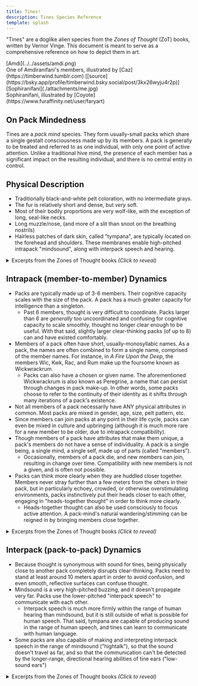 ```yaml
---
title: Tines!
description: Tines Species Reference
template: splash
---
```



"Tines" are a doglike alien species from the *Zones of Thought* (ZoT) books, written by Vernor Vinge. This document is meant to serve as a comprehensive reference on how to depict them in art.

<CardGrid>
<Card>
[Amdi](../../assets/amdi.png)<br/>
One of Amdiranifani's members, illustrated by [Caz](https://timberwind.tumblr.com) [[source](https://bsky.app/profile/timberwind.bsky.social/post/3kx26wyju4r2p)]
</Card>
<Card>
[Sophiranifani](./attachments/me.jpg)<br/>
Sophiranifani, illustrated by [Coyote](https://www.furaffinity.net/user/faryart)
</Card>
</CardGrid>

## On Pack Mindedness
Tines are a *pack mind* species. They form usually-small packs which share a single gestalt consciousness made up by its members. A pack is generally to be treated and referred to as one individual, with only one point of active attention. Unlike a traditional hive mind, the presence of each member has a significant impact on the resulting individual, and there is no central entity in control.

## Physical Description
- Traditionally black-and-white pelt coloration, with no intermediate grays.
- The fur is relatively short and dense, but *very* soft.
- Most of their bodily proportions are very wolf-like, with the exception of long, seal-like necks.
- Long muzzle/nose, (and more of a slit than snoot on the breathing nostrils)
- Hairless patches of dark skin, called "tympana", are typically located on the forehead and shoulders. These membranes enable high-pitched intrapack "mindsound", along with interpack speech and hearing.

<details>
<summary>Excerpts from the Zones of Thought books <i>(Click to reveal)</i></summary>

<blockquote>
<p>Considering all the thousands of years that dogs have been bred by humans (and others), this could have been some oddball breed ... but only just. The hair was short and dense, a deep velour of black and white. The two tones lay in broad swaths with no intermediate grays. This one’s entire head was black, its haunches split between white and black. The tail was a short, unimpressive flap covering its rear. There were hairless patches on its shoulders and head, where Jefri could see black skin. But the strangest thing was the long, supple neck. It would look more natural in a sea’mal than a dog.</p>
<p>Jefri wiggled his fingers, and the puppy's eyes widened, revealing an edge of white around the iris.</p>
<p>—Vernor Vinge, <cite>A Fire Upon the Deep, Chapter 5</cite></p>
</blockquote>

</details>

## Intrapack (member-to-member) Dynamics
- Packs are typically made up of 3-6 members. Their cognitive capacity scales with the size of the pack. A pack has a much greater capacity for intelligence than a singleton.
	- Past 6 members, thought is very difficult to coordinate. Packs larger than 6 are *generally* too uncoordinated and confusing for cognitive capacity to scale smoothly, thought no longer clear enough to be useful. With that said, slightly larger clear-thinking packs (of up to 8) can and have existed comfortably.
- Members of a pack often have short, usually-monosyllabic names. As a pack, the names are often combined to form a single name, comprised of the member names. For instance, in *A Fire Upon the Deep*, the members Wic, Kwk, Rac, and Rum make up the foursome known as Wickwrackrum.
	- Packs can also have a chosen or given name. The aforementioned Wickwrackrum is also known as Peregrine, a name that can persist through changes in pack make-up. In other words, some packs choose to refer to the continuity of their identity as it shifts through many iterations of a pack's existence.
- Not all members of a pack necessarily have ANY physical attributes in common. Most packs are mixed in gender, age, size, pelt pattern, etc.
- Since members can join packs at any point in their life cycle, packs can even be mixed in culture and upbringing (although it is much more rare for a new member to be older, due to intrapack compatibility).
- Though members of a pack have attributes that make them unique, a pack's members do not have a sense of individuality. A pack is a single being, a single mind, a single self, made up of parts (called "members").
	- Occasionally, members of a pack die, and new members can join, resulting in change over time. Compatibility with new members is not a given, and is often not possible.
- Packs can think more clearly when they are huddled closer together. Members never stray further than a few meters from the others in their pack, but in particularly echoey, crowded, or otherwise overstimulating environments, packs instinctively put their heads closer to each other, engaging in "heads-together thought" in order to think more clearly.
	- Heads-together thought can also be used consciously to focus active attention. A pack-mind's natural wandering/stimming can be reigned in by bringing members close together.

<details>
<summary>Excerpts from the Zones of Thought books <i>(Click to reveal)</i></summary>

<blockquote>
<p>It didn’t take Jefri long to realize that the puppies were driven by a single mind. When they ran around him, some would always sit a little way off, their graceful necks arching this way and that—and the runners seemed to know exactly what the others saw. He couldn’t hide things behind his back if there was even one of them to alert the others. For a while he thought they were somehow talking to each other. But it was more than that: when he watched them unfasten his shoes or draw a picture—the heads and mouths and paws cooperated so perfectly, like the fingers on a person’s hands. Jefri didn’t reason things out so explicitly; but over a period of days he came to think of all the puppies together as a single friend.</p>
<p>—Vernor Vinge, <cite>A Fire Upon the Deep, Chapter 14</cite></p>
</blockquote>

<blockquote>
<p>“Wic-Kwk-Rac-Rum looked ahead. He was almost out of it; the south edge of the wreckage. He dragged himself to a patch of clean ground. Parts of him vomited, and he collapsed. Sanity slowly returned. Wickwrackrum looked up, saw Jaqueramaphan just inside the mob. Scriber was a big fellow, a sixsome, but he was having at least as bad a time as Peregrine. He staggered from side to side, eyes wide, snapping at himself and others.</p>
<p>—Vernor Vinge, <cite>A Fire Upon the Deep, Chapter 4</cite></p>
</blockquote>

<blockquote>
<p>Woodcarver, but so … misarranged. One member was so old it had to be helped by the rest. Two were scarcely more than puppies, and one of those a constant drooler. The largest member was white-eyed blind. It was the sort of thing you might see in a waterfront slum, or in the last generation of incest.</p>
<p>—Vernor Vinge, <cite>A Fire Upon the Deep, Chapter 11</cite></p>
</blockquote>

<blockquote>
<p>Steel watched a digger pack at the bottom of one of the trenches. There were thirty members, so close to each other that their shoulders sometimes touched. It was an enormous mob, but there was nothing of an orgy about the association. Even before Woodcarver, construction and factory guilds had been doing this sort of thing: The thirty-member pack below was probably not as bright as a threesome. The front rank of ten swung mattocks in unison, carving steadily into the wall of dirt. When their heads and mattocks were extended high, the ten members behind them darted forward to scoop back the dirt and rocks that had just been freed. Behind them, a third tier of members hauled the dirt from the pit. Making it work was a complicated bit of timing — the earth was not homogeneous — but it was well within the mental ability of the pack.</p>
<p>—Vernor Vinge, <cite>A Fire Upon the Deep, Chapter 23</cite></p>
</blockquote>

</details>

## Interpack (pack-to-pack) Dynamics
- Because thought is synonymous with sound for tines, being physically close to another pack completely disrupts clear-thinking. Packs need to stand at least around 10 meters apart in order to avoid confusion, and even smooth, reflective surfaces can confuse thought.
- Mindsound is a very high-pitched buzzing, and it doesn't propagate very far. Packs use the lower-pitched "interpack speech" to communicate with each other.
	- Interpack speech is much more firmly within the range of human hearing than mindsound, but it is still outside of what is possible for human speech. That said, tympana are capable of producing sound in the range of human speech, and tines can learn to communicate with human language.
- Some packs are also capable of making and interpreting interpack speech in the range of mindsound ("hightalk"), so that the sound doesn't travel as far, and so that the communication can't be detected by the longer-range, directional hearing abilities of tine ears ("low-sound ears")

<details>
<summary>Excerpts from the Zones of Thought books <i>(Click to reveal)</i></summary>

<blockquote>
<p>They stared at each other for a moment, then Scriber made silly squirling gestures at his shoulder tympana. _Listen up_. “Can you talk like this?” His voice came very high-pitched, up where some people can’t make voluntary conversation, where low-sound ears are deaf. Hightalk could be confusing, but it was very directional and faded quickly with distance; no one else would hear them. Peregrine nodded, “Hightalk is no problem.” The trick was to use tones pure enough not to confuse.</p>
<p>—Vernor Vinge, <cite>A Fire Upon the Deep, Chapter 2</cite></p>
</blockquote>

<blockquote>
<p>"Be careful!" Jefri said, jerking back his hand. He remembered the grownups' teeth. Suddenly the air was full of gobbling and buzzing. Hmp. They sounded more like goofy birds than dogs. One of the other pups came forward. It extended a sleek nose toward Jefri. "Be careful!" it said, a perfect playback of the boy's voice ... yet its mouth was closed.</p>
<p>—Vernor Vinge, <cite>A Fire Upon the Deep, Chapter 5</cite></p>
</blockquote>

</details>
